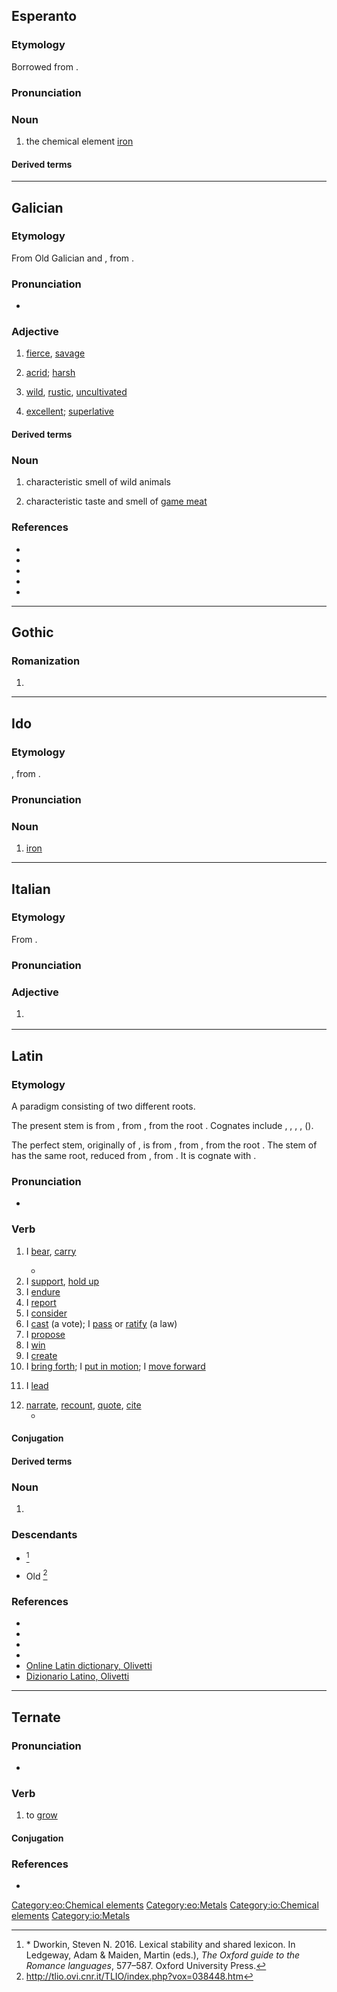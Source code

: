 {{also|Fero}}
==Esperanto==
{{wikipedia|lang=eo}}

===Etymology===
Borrowed from {{bor|eo|la|ferrum}}.

===Pronunciation===
{{eo-IPA|a=Eo-fero.ogg}}

===Noun===
{{eo-head|-}}

# the chemical element [[iron]]

====Derived terms====
{{col4|eo
|{{l|eo|ferometeorito|t=[[iron meteorite]]}}
|{{l|eo|ferŝtono|t=[[iron ore]]}}
|{{l|eo|fervojo|t=[[railroad]], [[railway]]}}
|{{l|eo|hufofero|t=horseshoe}}
}}

{{eo BRO|4}}

[[Category:eo:Chemical elements]]
[[Category:eo:Metals]]

----

==Galician==

===Etymology===
From Old Galician and {{inh|gl|roa-opt|fero}}, from {{inh|gl|la|ferus|t=wild, uncultivated}}.

===Pronunciation===
* {{IPA|gl|/ˈfɛɾo̝/}}

===Adjective===
{{gl-adj|m|f=fera}}

# [[fierce]], [[savage]]
#: {{syn|gl|bravo}}
# [[acrid]]; [[harsh]]
#: {{syn|gl|agre|bravo}}
# [[wild]], [[rustic]], [[uncultivated]]
#: {{syn|gl|agreste}}
# [[excellent]]; [[superlative]]

====Derived terms====
{{col2|gl
|feroz
|Monfero
|porco fero
}}

===Noun===
{{gl-noun|m}}

# characteristic smell of wild animals
#: {{syn|gl|bravío|bravún|ferún}}
# characteristic taste and smell of [[game meat]]
#: {{syn|gl|bravío|bravún|ferún}}

===References===
* {{R:DDGM}}
* {{R:gl:CX}}
* {{R:DDLG}}
* {{R:TILG}}
* {{R:TLPGP}}
<references/>

----

==Gothic==

===Romanization===
{{got-rom|head=fērō}}

# {{romanization of|got|𐍆𐌴𐍂𐍉}}

----

==Ido==

===Etymology===
{{io-bor|eo=fero|nodot=1}}, from {{der|io|la|ferrum}}.

===Pronunciation===
{{io-IPA}}

===Noun===
{{io-noun|-}}

# [[iron]]

[[Category:io:Chemical elements]]
[[Category:io:Metals]]

----

==Italian==

===Etymology===
From {{inh|it|la|ferum}}.

===Pronunciation===
{{it-pr|fèro}}

===Adjective===
{{it-adj}}

# {{lb|it|poetic}} {{archaic form of|it|fiero}}

----

==Latin==

===Etymology===
{{root|la|ine-pro|*bʰer-|*telh₂-|id2=bear}}
A {{glossary|suppletive}} paradigm consisting of two different roots.

The present stem is from {{inh|la|itc-pro|*ferō}}, from {{inh|la|ine-pro|*bʰéreti|t=to bear, carry}}, from the root {{m|ine-pro|*bʰer-}}. Cognates include {{cog|sa|भरति|tr=bhárati}}, {{cog|fa|بار|tr= bâr}}, {{cog|xcl|բերեմ}}, {{cog|grc|φέρω}}, {{cog|ang|beran}} ({{cog|en|bear#Etymology_2}}).

The perfect stem, originally of {{m|la|tollō}}, is from {{inh|la|itc-pro|*tetolai}}, from {{inh|la|ine-pro|*tetólh₂e|t=to be holding up}}, from the root {{m|ine-pro|*telh₂-}}. The stem of {{m|la|lātus}} has the same root, reduced from {{inh|la|itc-pro|*tlātos}}, from {{inh|la|ine-pro|*tl̥h₂tós}}. It is cognate with {{cog|en|thole|t=to endure}}.

===Pronunciation===
* {{la-IPA|ferō}}

===Verb===
{{la-verb|irreg|ferō}}

# I [[bear]], [[carry]]
#: {{syn|la|gerō|portō|vehō|efferō|trahō}}
#: {{uxi|la|partum '''ferre'''|to '''be''' with child, to  '''be''' pregnant (lit., ''to '''carry''' an offspring/fetus/embryo/one's young'')}}
#* {{Q|la|Jerome|Vulgate|Genesis|1|2|quote=Terra [[autem]] erat [[inānis]] et [[vacuus|vacua]], et [[tenebrae]] erant super [[facies|faciem]] [[abyssus|abyssī]]: et [[spīritus]] Deī [[fero|ferēbātur]] super [[aqua|aquās]].|trans=And the earth was void and empty, and darkness was upon the face of the deep; and the spirit of God '''moved''' over the waters.}}
# I [[support]], [[hold up]]
# I [[endure]]
# I [[report]]
# I [[consider]]
# I [[cast]] (a vote); I [[pass]] or [[ratify]] (a law)
# I [[propose]]
# I [[win]]
# I [[create]]
# I [[bring forth]]; I [[put in motion]]; I [[move forward]]
# {{lb|la|intransitive}} I [[lead]]
# [[narrate]], [[recount]], [[quote]], [[cite]]
#* {{Q|la|[[w:Titus Livius|Titus Livius]]|[[w:Ab Urbe Condita Libri|Ab Urbe Condita]]|I, 4|quote=[[w:Faustulus|Faustulo]] {{l|la|fuisse}} {{l|la|nomen}} '''ferunt'''|t=It is '''narrated''' that his name was Faustulus}}

====Conjugation====
{{la-conj|irreg|ferō}}

====Derived terms====
{{col4|la
|{{l|la|adferō}} / {{l|la|afferō}}
|{{l|la|auferō}}
|{{l|la|circumferō}}
|{{l|la|cōnferō}}
|{{l|la|dēferō}}
|{{l|la|differō}}
|{{l|la|efferō}}
|{{l|la|-fer}}
|{{l|la|ferculum}}
|{{l|la|fertilis}}
|{{l|la|fertus}}
|{{l|la|īnferō}}
|{{l|la|interferō}}
|{{l|la|intrōferō}}
|{{l|la|lātiō}}
|{{l|la|offerō}}
|{{l|la|perferō}}
|{{l|la|postferō}}
|{{l|la|praeferō}}
|{{l|la|praeterferor}}
|{{l|la|prōferō}}
|{{l|la|referō}}
|{{l|la|sufferō}}
|{{l|la|trānsferō}}
}}

===Noun===
{{la-noun-form|ferō}}

# {{inflection of|la|ferus||abl|s}}

===Descendants===
* {{desc|sc|ferrere}}<ref>* Dworkin, Steven N. 2016. Lexical stability and shared lexicon. In Ledgeway, Adam & Maiden, Martin (eds.), ''The Oxford guide to the Romance languages'', 577–587. Oxford University Press.</ref>
* Old {{desc|lij|ferir}}<ref>http://tlio.ovi.cnr.it/TLIO/index.php?vox=038448.htm</ref>

===References===
<references/>
* {{R:L&S}}
* {{R:Elementary Lewis}}
* {{R:Gaffiot}}
* {{R:M&A}}
* [https://www.online-latin-dictionary.com/latin-english-dictionary.php?lemma=FERO100 Online Latin dictionary, Olivetti]
* [https://www.dizionario-latino.com/dizionario-latino-italiano.php?lemma=FERO100 Dizionario Latino, Olivetti]

----

==Ternate==

===Pronunciation===
* {{IPA|tft|[ˈfe.ɾo]}}

===Verb===
{{tft-verb}}

# {{lb|tft|intransitive|of plants, etc.}} to [[grow]]

====Conjugation====
{{tft-conj}}

===References===
* {{R:tft:Hayami-Allen:2001}}